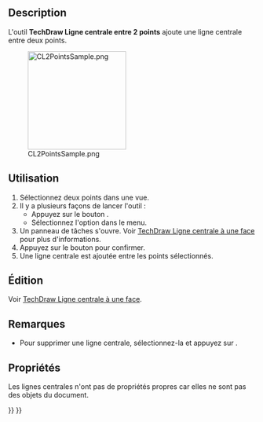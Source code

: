 <languages/>

{{Docnav/fr
|[[TechDraw_2LineCenterLine/fr|Ligne centrale entre 2 arêtes]]
|[[TechDraw_2PointCosmeticLine/fr|Ligne cosmétique par 2 points]]
|[[TechDraw_Workbench/fr|Atelier TechDraw]]
|IconL=TechDraw_2LineCenterLine.svg
|IconR=TechDraw_2PointCosmeticLine.svg
|IconC=Workbench_TechDraw.svg
}}

{{GuiCommand/fr
|Name=TechDraw 2LineCenterLine
|Name/fr=TechDraw Ligne centrale entre 2 points
|MenuLocation=TechDraw → Ajouter des lignes → Ajouter une ligne centrale entre 2 points
|Workbenches=[[TechDraw_Workbench/fr|TechDraw]]
|Version=0.19
|SeeAlso=[[TechDraw_FaceCenterLine/fr|TechDraw Ligne centrale à une face]], [[TechDraw_2LineCenterLine/fr|TechDraw Ligne centrale entre 2 arêtes]]
}}

==Description==

L'outil '''TechDraw Ligne centrale entre 2 points''' ajoute une ligne centrale entre deux points.

[[Image:CL2PointsSample.png|200px]]

{{Caption|Ligne centrale entre 2 points}}

<span id="Usage_create"></span>
==Utilisation==

# Sélectionnez deux points dans une vue.
# Il y a plusieurs façons de lancer l'outil :
#* Appuyez sur le bouton {{Button|[[Image:TechDraw_2PointCenterLine.svg|16px]] [[TechDraw_2PointCenterLine/fr|Ajouter une ligne centrale entre 2 points]]}}.
#* Sélectionnez l'option {{MenuCommand|TechDraw → Ajouter des lignes → [[Image:TechDraw_2PointCenterLine.svg|16px]] Ajouter une ligne centrale entre 2 points}} dans le menu.
# Un panneau de tâches s'ouvre. Voir [[TechDraw_FaceCenterLine#Options|TechDraw Ligne centrale à une face]] pour plus d'informations.
# Appuyez sur le bouton {{Button|OK}} pour confirmer.
# Une ligne centrale est ajoutée entre les points sélectionnés.

<span id="Usage_edit"></span>
==Édition==

Voir [[TechDraw_FaceCenterLine/fr#Édition|TechDraw Ligne centrale à une face]].

<span id="Notes"></span>
==Remarques==

* Pour supprimer une ligne centrale, sélectionnez-la et appuyez sur {{KEY|Supprimer}}. {{Version/fr|1.0}}

<span id="Properties"></span>
==Propriétés==

Les lignes centrales n'ont pas de propriétés propres car elles ne sont pas des objets du document.


{{Docnav/fr
|[[TechDraw_2LineCenterLine/fr|Ligne centrale entre 2 arêtes]]
|[[TechDraw_2PointCosmeticLine/fr|Ligne cosmétique par 2 points]]
|[[TechDraw_Workbench/fr|Atelier TechDraw]]
|IconL=TechDraw_2LineCenterLine.svg
|IconR=TechDraw_2PointCosmeticLine.svg
|IconC=Workbench_TechDraw.svg
}}

{{TechDraw Tools navi{{#translation:}}}}
{{Userdocnavi{{#translation:}}}}
